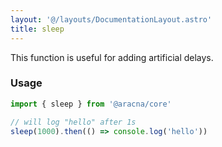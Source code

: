 ```yaml
---
layout: '@/layouts/DocumentationLayout.astro'
title: sleep
---
```


This function is useful for adding artificial delays.

### Usage

```ts
import { sleep } from '@aracna/core'

// will log "hello" after 1s
sleep(1000).then(() => console.log('hello'))
```
